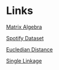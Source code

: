 # Links {-}

[Matrix Algebra](https://www.khanacademy.org/math/algebra-home/alg-matrices)

[Spotify Dataset](https://www.kaggle.com/datasets/mrmorj/dataset-of-songs-in-spotify)

[Eucledian Distance](https://www.robots.ox.ac.uk/~albanie/notes/Euclidean_distance_trick.pdf)

[Single Linkage](https://www.analyticsvidhya.com/blog/2021/06/single-link-hierarchical-clustering-clearly-explained/)